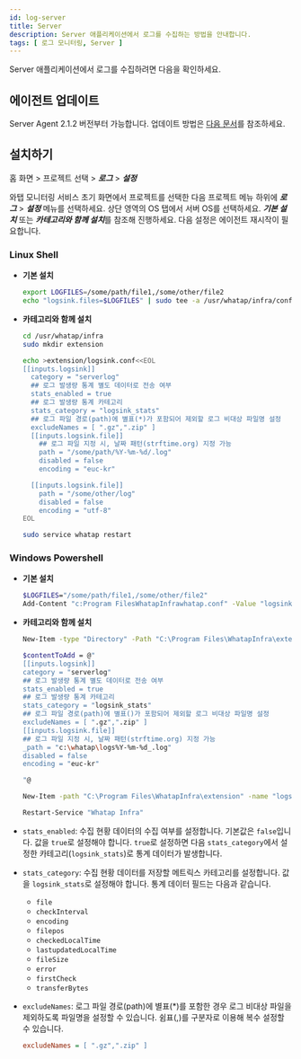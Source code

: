 ```yaml
---
id: log-server
title: Server
description: Server 애플리케이션에서 로그를 수집하는 방법을 안내합니다. 
tags: [ 로그 모니터링, Server ]
---
```

<!-- 안내 디테일 추가 필요 -->
<!-- showLineNumbers {5-10} -->

Server 애플리케이션에서 로그를 수집하려면 다음을 확인하세요.

## 에이전트 업데이트

Server Agent 2.1.2 버전부터 가능합니다. 업데이트 방법은 [다음 문서](../server/agent-update)를 참조하세요.

## 설치하기

홈 화면 > 프로젝트 선택 > ***로그*** > ***설정***

와탭 모니터링 서비스 초기 화면에서 프로젝트를 선택한 다음 프로젝트 메뉴 하위에 ***로그*** > ***설정*** 메뉴를 선택하세요. 상단 영역의 OS 탭에서 서버 OS를 선택하세요. ***기본 설치*** 또는 ***카테고리와 함께 설치***를 참조해 진행하세요. 다음 설정은 에이전트 재시작이 필요합니다.

<!-- 의 ***에이전트 설정 확인*** 탭의 안내를 참조해 진행하세요. 임의의 로그를 수집할 수 있습니다.  -->

### Linux Shell

* **기본 설치**
  ```bash title='Linux Shell'
  export LOGFILES=/some/path/file1,/some/other/file2
  echo "logsink.files=$LOGFILES" | sudo tee -a /usr/whatap/infra/conf/whatap.conf
  ```

* **카테고리와 함께 설치** 
  ```bash title='Linux Shell'
  cd /usr/whatap/infra
  sudo mkdir extension

  echo >extension/logsink.conf<<EOL
  [[inputs.logsink]]
    category = "serverlog" 
    ## 로그 발생량 통계 별도 데이터로 전송 여부
    stats_enabled = true 
    ## 로그 발생량 통계 카테고리
    stats_category = "logsink_stats"
    ## 로그 파일 경로(path)에 별표(*)가 포함되어 제외할 로그 비대상 파일명 설정 
    excludeNames = [ ".gz",".zip" ] 
    [[inputs.logsink.file]]
      ## 로그 파일 지정 시, 날짜 패턴(strftime.org) 지정 가능
      path = "/some/path/%Y-%m-%d/.log" 
      disabled = false
      encoding = "euc-kr"

    [[inputs.logsink.file]]
      path = "/some/other/log"
      disabled = false
      encoding = "utf-8"
  EOL

  sudo service whatap restart
  ```

### Windows Powershell

* **기본 설치**
  ```bash title='Windows Powershell (관리자 권한)'
  $LOGFILES="/some/path/file1,/some/other/file2"
  Add-Content "c:Program FilesWhatapInfrawhatap.conf" -Value "logsink.files=$LOGFILES"
  ```

* **카테고리와 함께 설치**
  ```bash title='Windows Powershell (관리자 권한)'
  New-Item -type "Directory" -Path "C:\Program Files\WhatapInfra\extension"

  $contentToAdd = @"
  [[inputs.logsink]]
  category = "serverlog"
  ## 로그 발생량 통계 별도 데이터로 전송 여부
  stats_enabled = true 
  ## 로그 발생량 통계 카테고리
  stats_category = "logsink_stats"
  ## 로그 파일 경로(path)에 별표()가 포함되어 제외할 로그 비대상 파일명 설정 
  excludeNames = [ ".gz",".zip" ] 
  [[inputs.logsink.file]]
  ## 로그 파일 지정 시, 날짜 패턴(strftime.org) 지정 가능
  _path = "c:\whatap\logs%Y-%m-%d_.log" 
  disabled = false
  encoding = "euc-kr"

  "@

  New-Item -path "C:\Program Files\WhatapInfra\extension" -name "logsink.conf" -type "file" -value $contentToAdd -Force

  Restart-Service "Whatap Infra"
  ```

* `stats_enabled`: 수집 현황 데이터의 수집 여부를 설정합니다. 기본값은 `false`입니다. 값을 `true`로 설정해야 합니다. `true`로 설정하면 다음 `stats_category`에서 설정한 카테고리(`logsink_stats`)로 통계 데이터가 발생합니다.

* `stats_category`: 수집 현황 데이터를 저장할 메트릭스 카테고리를 설정합니다. 값을 `logsink_stats`로 설정해야 합니다. 통계 데이터 필드는 다음과 같습니다.
  * `file`
  * `checkInterval`
  * `encoding`
  * `filepos`
  * `checkedLocalTime`
  * `lastupdatedLocalTime`
  * `fileSize`
  * `error`
  * `firstCheck`
  * `transferBytes`

* `excludeNames`: 로그 파일 경로(path)에 별표(*)를 포함한 경우 로그 비대상 파일을 제외하도록 파일명을 설정할 수 있습니다. 쉼표(,)를 구분자로 이용해 복수 설정할 수 있습니다.

  ```ini title='예시'
  excludeNames = [ ".gz",".zip" ]
  ```
 
<!-- 

별도의 로그 수집 통계 데이터 발생 여부를 설정합니다.

로그 모니터링을 원하는 파일 경로를 다음과 같이 지정하세요. 명령어를 입력하면 로그 모니터링이 시작됩니다.


<Tabs>
<TabItem value="linux" label="Linux" default>

```shell
export LOGFILES=/some/path/file1,/some/other/file2
echo "logsink.files=$LOGFILES" | sudo tee -a /usr/whatap/infra/conf/whatap.conf
```

</TabItem>
<TabItem value="windows" label="Windows" default>

```shell
$LOGFILES="/some/path/file1,/some/other/file2"
Add-Content "c:\\Program Files\\WhatapInfra\\whatap.conf" -Value "$LOGFILES"
```

</TabItem>
</Tabs>

## 로그 모니터링 활성화

홈 화면 > 프로젝트 선택 > ***로그*** > ***설정***

***로그 모니터링 시작하기*** 섹션의 ***로그 모니터링 활성화*** 탭에서 토글 버튼으로 와탭 로그 모니터링을 활성화 또는 비활성화 할 수 있습니다.

{@include: ../common-items/_log-java-start.mdx}

-->
